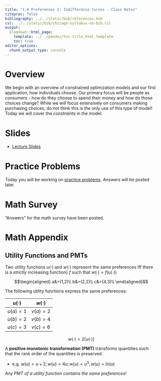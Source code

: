 ```yaml
---
title: "1.4 Preferences I: Indifference Curves - Class Notes"
citeproc: false
bibliography: ../../static/bib/references.bib
csl: ../../static/bib/chicago-syllabus-no-bib.csl
output:
  blogdown::html_page:
    template: ../../pandoc/toc-title_html.template
    toc: true
editor_options: 
  chunk_output_type: console
---
```


# Overview

We begin with an overview of constrained optimization models and our first application, how individuals choose. Our primary focus will be people as consumers - how do they choose to spend their money and how do those choices change? While we will focus extensively on consumers making purchasing choices, do not think this is the only use of this type of model! Today we will cover the *constraints* in the model.

# Slides

- [<i class="fas fa-external-link-square-alt"></i> Lecture Slides](/slides/04-slides.html)

# Practice Problems

Today you will be working on [practice problems](/practice/04-practice.html). Answers will be posted later.

# Math Survey

"Answers" for the math survey have been posted.

# Math Appendix

## Utility Functions and PMTs

Two utility functions $u(\cdot)$ and $w(\cdot)$ represent the same preferences iff there is a *strictly* increasing function} $f$ such that $w(\cdot)=f(u(\cdot))$

$$\begin{aligned}
a&=(1,2)\\
b&=(2,2)\\
c&=(4,3)\\
\end{aligned}$$

The following utility functions express the same preferences:

| $u(\cdot)$ | $w(\cdot)$ |
|------------|------------|
| $u(a)=1$   | $v(a)=2$   |
| $u(b)=2$   | $v(b)=4$   |
| $u(c)=3$   | $v(c)=6$   |

$$w(\cdot)=2\left[u(\cdot)\right]$$

A **positive monotonic transformation (PMT)** transforms quantities such that the rank order of the quantities is preserved.

- e.g. $w(u)=u+2; w(u)=4u; w(u)=u^3; w(u)=ln(u)$

*Any PMT of a utility function contains the same preferences!*